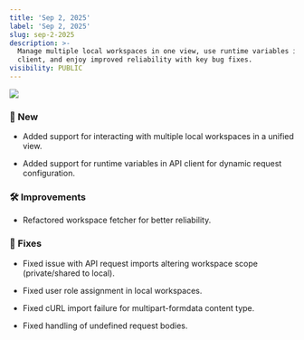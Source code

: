 ```yaml
---
title: 'Sep 2, 2025'
label: 'Sep 2, 2025'
slug: sep-2-2025
description: >-
  Manage multiple local workspaces in one view, use runtime variables in the API
  client, and enjoy improved reliability with key bug fixes.
visibility: PUBLIC
---
```

<img src="/images/sep-2-2025/fe3341c2-274f-41d4-8fad-ea0f23cf99b6.png" align="center" fullwidth="false" />

### **🚀 New**

* Added support for interacting with multiple local workspaces in a unified view.

* Added support for runtime variables in API client for dynamic request configuration.

### **🛠️ Improvements**

* Refactored workspace fetcher for better reliability.

### **🐛 Fixes**

* Fixed issue with API request imports altering workspace scope (private/shared to local).

* Fixed user role assignment in local workspaces.

* Fixed cURL import failure for multipart-formdata content type.

* Fixed handling of undefined request bodies.

